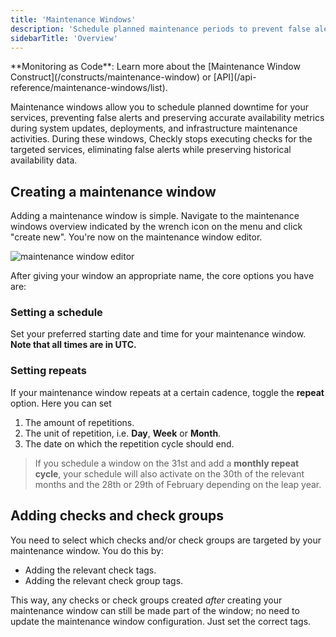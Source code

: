 ```yaml
---
title: 'Maintenance Windows'
description: 'Schedule planned maintenance periods to prevent false alerts.'
sidebarTitle: 'Overview'
---
```


<Tip>
**Monitoring as Code**: Learn more about the [Maintenance Window Construct](/constructs/maintenance-window) or [API](/api-reference/maintenance-windows/list).
</Tip>

Maintenance windows allow you to schedule planned downtime for your services, preventing false alerts and preserving accurate availability metrics during system updates, deployments, and infrastructure maintenance activities. During these windows, Checkly stops executing checks for the targeted services, eliminating false alerts while preserving historical availability data.


## Creating a maintenance window 

Adding a maintenance window is simple. Navigate to the maintenance windows overview indicated by the wrench icon on the 
menu and click "create new". You're now on the maintenance window editor.

![maintenance window editor](/images/docs/images/maintenance-windows/maintenance-window-editor.png)

After giving your window an appropriate name, the core options you have are:

### Setting a schedule

Set your preferred starting date and time for your maintenance window. **Note that all times are in UTC.** 

### Setting repeats
If your maintenance window repeats at a certain cadence, toggle the **repeat** option. Here you can set

1. The amount of repetitions.
2. The unit of repetition, i.e. **Day**, **Week** or **Month**.
3. The date on which the repetition cycle should end.

> If you schedule a window on the 31st and add a **monthly repeat cycle**, your schedule will also activate on
> the 30th of the relevant months and the 28th or 29th of February depending on the leap year.

## Adding checks and check groups

You need to select which checks and/or check groups are targeted by your maintenance window. You do this by:
 
- Adding the relevant check tags.
- Adding the relevant check group tags.

This way, any checks or check groups created *after* creating your maintenance window can still be made part of the window; no
need to update the maintenance window configuration. Just set the correct tags.

